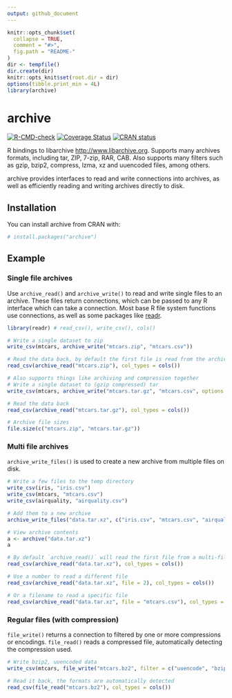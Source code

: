 ```yaml
---
output: github_document
---
```


<!-- README.md is generated from README.Rmd. Please edit that file -->

```r
knitr::opts_chunk$set(
  collapse = TRUE,
  comment = "#>",
  fig.path = "README-"
)
dir <- tempfile()
dir.create(dir)
knitr::opts_knit$set(root.dir = dir)
options(tibble.print_min = 4L)
library(archive)
```
# archive

<!-- badges: start -->
[![R-CMD-check](https://github.com/r-lib/archive/workflows/R-CMD-check/badge.svg)](https://github.com/r-lib/archive/actions)
[![Coverage Status](https://img.shields.io/codecov/c/github/r-lib/archive/main)](https://app.codecov.io/github/r-lib/archive?branch=main)
[![CRAN status](https://www.r-pkg.org/badges/version/archive)](https://CRAN.R-project.org/package=archive)
<!-- badges: end -->

R bindings to libarchive <http://www.libarchive.org>.
Supports many archives formats, including tar, ZIP, 7-zip, RAR, CAB.
Also supports many filters such as gzip, bzip2, compress, lzma, xz and uuencoded files, among others.

archive provides interfaces to read and write connections into archives, as
well as efficiently reading and writing archives directly to disk.

## Installation

You can install archive from CRAN with:

``` r
# install.packages("archive")
```

## Example

### Single file archives

Use `archive_read()` and `archive_write()` to read and write single files to an archive.
These files return connections, which can be passed to any R interface which can take a connection.
Most base R file system functions use connections, as well as some packages like [readr](https://readr.tidyverse.org/).

```r
library(readr) # read_csv(), write_csv(), cols()

# Write a single dataset to zip
write_csv(mtcars, archive_write("mtcars.zip", "mtcars.csv"))

# Read the data back, by default the first file is read from the archive.
read_csv(archive_read("mtcars.zip"), col_types = cols())

# Also supports things like archiving and compression together
# Write a single dataset to (gzip compressed) tar
write_csv(mtcars, archive_write("mtcars.tar.gz", "mtcars.csv", options = "compression-level=9"))

# Read the data back
read_csv(archive_read("mtcars.tar.gz"), col_types = cols())

# Archive file sizes
file.size(c("mtcars.zip", "mtcars.tar.gz"))
```

### Multi file archives

`archive_write_files()` is used to create a new archive from multiple files on disk.

```r
# Write a few files to the temp directory
write_csv(iris, "iris.csv")
write_csv(mtcars, "mtcars.csv")
write_csv(airquality, "airquality.csv")

# Add them to a new archive
archive_write_files("data.tar.xz", c("iris.csv", "mtcars.csv", "airquality.csv"))

# View archive contents
a <- archive("data.tar.xz")
a

# By default `archive_read()` will read the first file from a multi-file archive.
read_csv(archive_read("data.tar.xz"), col_types = cols())

# Use a number to read a different file
read_csv(archive_read("data.tar.xz", file = 2), col_types = cols())

# Or a filename to read a specific file
read_csv(archive_read("data.tar.xz", file = "mtcars.csv"), col_types = cols())
```

### Regular files (with compression)
`file_write()` returns a connection to filtered by one or more compressions or
encodings. `file_read()` reads a compressed file, automatically detecting the
compression used.

```r
# Write bzip2, uuencoded data
write_csv(mtcars, file_write("mtcars.bz2", filter = c("uuencode", "bzip2")))

# Read it back, the formats are automatically detected
read_csv(file_read("mtcars.bz2"), col_types = cols())
```
